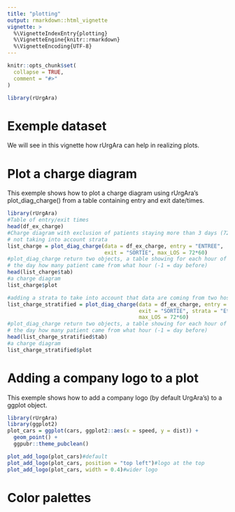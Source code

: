 ```yaml
---
title: "plotting"
output: rmarkdown::html_vignette
vignette: >
  %\VignetteIndexEntry{plotting}
  %\VignetteEngine{knitr::rmarkdown}
  %\VignetteEncoding{UTF-8}
---
```


```r
knitr::opts_chunk$set(
  collapse = TRUE,
  comment = "#>"
)
```

```r
library(rUrgAra)
```

<!-- WARNING - This vignette is generated by {fusen} from dev/flat_plot_urgara.Rmd: do not edit by hand -->

# Exemple dataset

We will see in this vignette how rUrgAra can help in realizing plots.


# Plot a charge diagram

This exemple shows how to plot a charge diagram using rUrgAra's plot_diag_charge() from a table containing entry and exit date/times.


```r
library(rUrgAra)
#Table of entry/exit times
head(df_ex_charge)
#Charge diagram with exclusion of patients staying more than 3 days (72*60 = 4320 minutes)
# not taking into account strata 
list_charge = plot_diag_charge(data = df_ex_charge, entry = "ENTREE",
                               exit = "SORTIE", max_LOS = 72*60)
#plot_diag_charge return two objects, a table showing for each hour of
# the day how many patient came from what hour (-1 = day before)
head(list_charge$tab)
#a charge diagram
list_charge$plot

#adding a strata to take into account that data are coming from two hospitals
list_charge_stratified = plot_diag_charge(data = df_ex_charge, entry = "ENTREE",
                                          exit = "SORTIE", strata = "Etablissement",
                                          max_LOS = 72*60)
#plot_diag_charge return two objects, a table showing for each hour of
# the day how many patient came from what hour (-1 = day before)
head(list_charge_stratified$tab)
#a charge diagram
list_charge_stratified$plot

```

  

  

  

<!-- ## fct_plot_charge -->
    

  

  

# Adding a company logo to a plot

This exemple shows how to add a company logo (by default UrgAra's) to a ggplot object.


```r
library(rUrgAra)
library(ggplot2)
plot_cars = ggplot(cars, ggplot2::aes(x = speed, y = dist)) +
  geom_point() +
  ggpubr::theme_pubclean()

plot_add_logo(plot_cars)#default
plot_add_logo(plot_cars, position = "top left")#logo at the top
plot_add_logo(plot_cars, width = 0.4)#wider logo
```

  

  

# Color palettes

